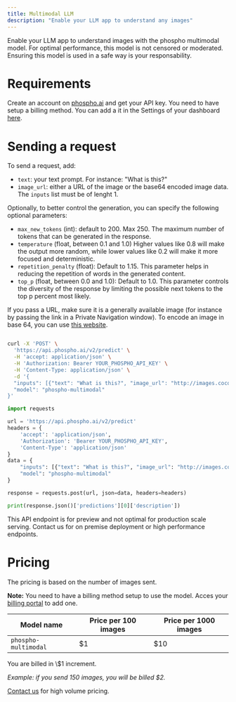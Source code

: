 ```yaml
---
title: Multimodal LLM
description: "Enable your LLM app to understand any images"
---
```


Enable your LLM app to understand images with the phospho multimodal model.
For optimal performance, this model is not censored or moderated. Ensuring this model is used in a safe way is your responsability.

# Requirements

Create an account on [phospho.ai](https://platform.phospho.ai) and get your API key.
You need to have setup a billing method. You can add a it in the Settings of your dashboard [here](https://platform.phospho.ai/org/settings/billing).

# Sending a request

To send a request, add:

- `text`: your text prompt. For instance: "What is this?"
- `image_url`: either a URL of the image or the base64 encoded image data.
  The `inputs` list must be of lenght 1.

Optionally, to better control the generation, you can specify the following optional parameters:

- `max_new_tokens` (int): default to 200. Max 250. The maximum number of tokens that can be generated in the response.
- `temperature` (float, between 0.1 and 1.0) Higher values like 0.8 will make the output more random, while lower values like 0.2 will make it more focused and deterministic.
- `repetition_penalty` (float): Default to 1.15. This parameter helps in reducing the repetition of words in the generated content.
- `top_p` (float, between 0.0 and 1.0): Default to 1.0. This parameter controls the diversity of the response by limiting the possible next tokens to the top p percent most likely.

If you pass a URL, make sure it is a generally available image (for instance by passing the link in a Private Navigation window).
To encode an image in base 64, you can use [this website](https://base64.guru/converter/encode/image).

<CodeGroup>

```bash HTTP API

curl -X 'POST' \
  'https://api.phospho.ai/v2/predict' \
  -H 'accept: application/json' \
  -H 'Authorization: Bearer YOUR_PHOSPHO_API_KEY' \
  -H 'Content-Type: application/json' \
  -d '{
  "inputs": [{"text": "What is this?", "image_url": "http://images.cocodataset.org/val2017/000000039769.jpg"}],
  "model": "phospho-multimodal"
}'
```

```python Python
import requests

url = 'https://api.phospho.ai/v2/predict'
headers = {
    'accept': 'application/json',
    'Authorization': 'Bearer YOUR_PHOSPHO_API_KEY',
    'Content-Type': 'application/json'
}
data = {
    "inputs": [{"text": "What is this?", "image_url": "http://images.cocodataset.org/val2017/000000039769.jpg"}],
    "model": "phospho-multimodal"
}

response = requests.post(url, json=data, headers=headers)

print(response.json()['predictions'][0]['description'])

```

</CodeGroup>

<Note>
  This API endpoint is for preview and not optimal for production scale serving.
  Contact us for on premise deployment or high performance endpoints.
</Note>

# Pricing

The pricing is based on the number of images sent.

**Note:** You need to have a billing method setup to use the model. Acces your [billing portal](https://platform.phospho.ai/org/settings/billing) to add one.

| Model name           | Price per 100 images | Price per 1000 images |
| -------------------- | -------------------- | --------------------- |
| `phospho-multimodal` | $1                   | $10                   |

<Info>
You are billed in \$1 increment.

_Example: if you send 150 images, you will be billed \$2._

</Info>

[Contact us](mailto:contact@phospho.app) for high volume pricing.
